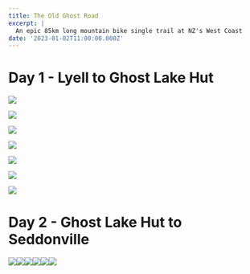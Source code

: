 ```yaml
---
title: The Old Ghost Road
excerpt: |
  An epic 85km long mountain bike single trail at NZ's West Coast
date: '2023-01-02T11:00:00.000Z'
---
```


# Day 1 - Lyell to Ghost Lake Hut

![](/uploads/2023-01_old_ghost_road/IMG_20230102_143419-md.jpg)

![](/uploads/2023-01_old_ghost_road/IMG_20230102_134951-md.jpg)

![](/uploads/2023-01_old_ghost_road/IMG_20230102_135154-md.jpg)

![](/uploads/2023-01_old_ghost_road/IMG_20230102_192117-md.jpg)

![](/uploads/2023-01_old_ghost_road/IMG_20230102_192143-md.jpg)

![](/uploads/2023-01_old_ghost_road/IMG_20230102_201516-md.jpg)

![](/uploads/2023-01_old_ghost_road/IMG_20230102_192043-md.jpg)

# Day 2 - Ghost Lake Hut to Seddonville

![](/uploads/2023-01_old_ghost_road/IMG_20230103_160451-md.jpg)![](/uploads/2023-01_old_ghost_road/IMG_20230103_160403-md.jpg)![](/uploads/2023-01_old_ghost_road/IMG_20230103_160223-md.jpg)![](/uploads/2023-01_old_ghost_road/IMG_20230103_160146-md.jpg)![](/uploads/2023-01_old_ghost_road/IMG_20230103_160243-md.jpg)![](/uploads/2023-01_old_ghost_road/IMG_20230103_160524-md.jpg)
